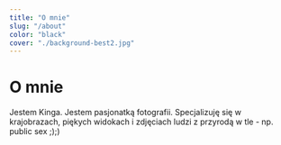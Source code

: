```yaml
---
title: "O mnie"
slug: "/about"
color: "black"
cover: "./background-best2.jpg"
---
```


# O mnie

Jestem Kinga. Jestem pasjonatką fotografii. Specjalizuję się w krajobrazach, piękych widokach i zdjęciach ludzi z przyrodą w tle - np. public sex ;);)